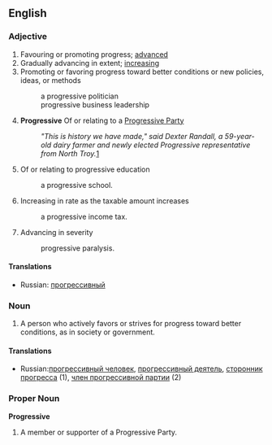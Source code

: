 ==English==
===Adjective===
#Favouring or promoting progress; [[advanced]]
#Gradually advancing in extent; [[increasing]]
#Promoting or favoring progress toward better conditions or new policies, ideas, or methods
#:a progressive politician
#:progressive business leadership
#'''Progressive''' Of or relating to a [[w:Progressive Party|Progressive Party]]
#:''"This is history we have made," said Dexter Randall, a 59-year-old dairy farmer and newly elected Progressive representative from North Troy.''[http://www.progressiveparty.org/news/view/?id=66]
#Of or relating to progressive education
#:a progressive school.
#Increasing in rate as the taxable amount increases
#:a progressive income tax.
#Advancing in severity
#:progressive paralysis.
====Translations====
*Russian: [[прогрессивный]]

===Noun===
#A person who actively favors or strives for progress toward better conditions, as in society or government.
====Translations====
*Russian:[[прогрессивный человек]], [[прогрессивный деятель]], [[сторонник прогресса]] (1), [[член прогрессивной партии]] (2)
===Proper Noun===
'''Progressive'''
#A member or supporter of a Progressive Party.